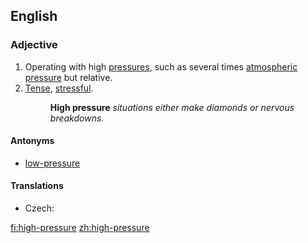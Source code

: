==English==

===Adjective===
{{en-adj|-}}

#Operating with high [[pressure]]s, such as several times [[atmospheric pressure]] but relative.
#[[tense|Tense]], [[stressful]].
#:'''High pressure''' ''situations either make diamonds or nervous breakdowns.''

====Antonyms====
* [[low-pressure]]

====Translations====
{{trans-top|operating with high pressures}}
* Czech: {{t|cs|vysokotlaký}}
{{trans-mid}}
{{trans-bottom}}

[[fi:high-pressure]]
[[zh:high-pressure]]